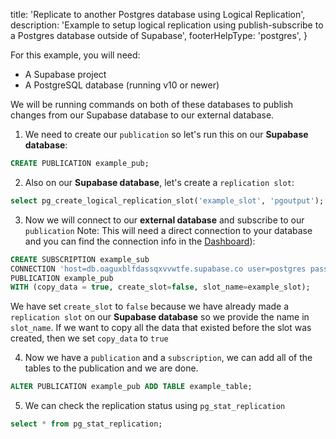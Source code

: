 
  title: 'Replicate to another Postgres database using Logical Replication',
  description:
    'Example to setup logical replication using publish-subscribe to a Postgres database outside of Supabase',
  footerHelpType: 'postgres',
}

For this example, you will need:

- A Supabase project
- A PostgreSQL database (running v10 or newer)

We will be running commands on both of these databases to publish changes from our Supabase database to our external database.

1. We need to create our `publication` so let's run this on our **Supabase database**:

```sql
CREATE PUBLICATION example_pub;
```

2. Also on our **Supabase database**, let's create a `replication slot`:

```sql
select pg_create_logical_replication_slot('example_slot', 'pgoutput');
```

3. Now we will connect to our **external database** and subscribe to our `publication` Note: This will need a direct connection to your database and you can find the connection info in the [Dashboard](https://supabase.com/dashboard/project/_/settings/database)):

```sql
CREATE SUBSCRIPTION example_sub
CONNECTION 'host=db.oaguxblfdassqxvvwtfe.supabase.co user=postgres password=YOUR_PASS dbname=postgres'
PUBLICATION example_pub
WITH (copy_data = true, create_slot=false, slot_name=example_slot);
```

<Admonition type="info">

We have set `create_slot` to `false` because we have already made a `replication slot` on our **Supabase database** so we provide the name in `slot_name`.
If we want to copy all the data that existed before the slot was created, then we set `copy_data` to `true`

</Admonition>

4. Now we have a `publication` and a `subscription`, we can add all of the tables to the publication and we are done.

```sql
ALTER PUBLICATION example_pub ADD TABLE example_table;
```

5. We can check the replication status using `pg_stat_replication`

```sql
select * from pg_stat_replication;
```


